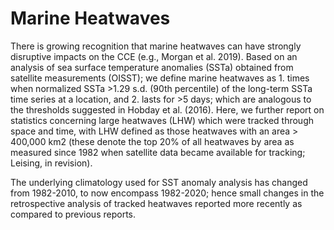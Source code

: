# Marine Heatwaves

There is growing recognition that marine heatwaves can have strongly disruptive impacts on the CCE (e.g., Morgan et al. 2019). Based on an analysis of sea surface temperature anomalies (SSTa) obtained from satellite measurements (OISST); we define marine heatwaves as 1. times when normalized SSTa >1.29 s.d. (90th percentile) of the long-term SSTa time series at a location, and 2. lasts for >5 days; which are analogous to the thresholds suggested in Hobday et al. (2016). Here, we further report on statistics concerning large heatwaves (LHW) which were tracked through space and time, with LHW defined as those heatwaves with an area > 400,000 km2 (these denote the top 20% of all heatwaves by area as measured since 1982 when satellite data became available for tracking; Leising, in revision).

The underlying climatology used for SST anomaly analysis has changed from 1982-2010, to now encompass 1982-2020; hence small changes in the retrospective analysis of tracked heatwaves reported more recently as compared to previous reports.